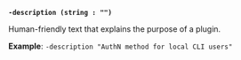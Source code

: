 
<a id="shared-flag-description" />

**`-description (string : "")`**

Human-friendly text that explains the purpose of a plugin.

**Example**: `-description "AuthN method for local CLI users"`